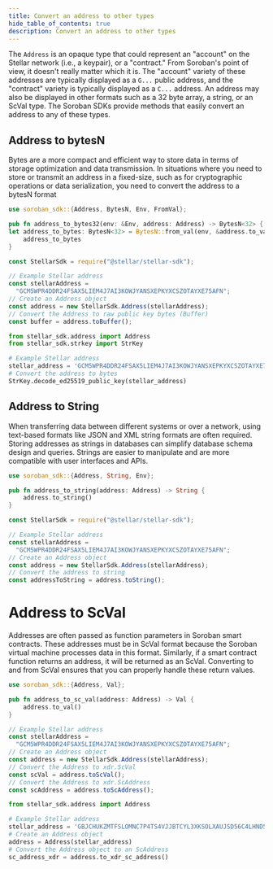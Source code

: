 ```yaml
---
title: Convert an address to other types
hide_table_of_contents: true
description: Convert an address to other types
---
```



The `Address` is an opaque type that could represent an "account" on the Stellar network (i.e., a keypair), or a "contract." From Soroban's point of view, it doesn't really matter which it is. The "account" variety of these addresses are typically displayed as a `G...` public address, and the "contract" variety is typically displayed as a `C...` address. An address may also be displayed in other formats such as a 32 byte array, a string, or an ScVal type. The Soroban SDKs provide methods that easily convert an address to any of these types.

## Address to bytesN

Bytes are a more compact and efficient way to store data in terms of storage optimization and data transmission. In situations where you need to store or transmit an address in a fixed-size, such as for cryptographic operations or data serialization, you need to convert the address to a bytesN format

<CodeExample>

```rust
use soroban_sdk::{Address, BytesN, Env, FromVal};

pub fn address_to_bytes32(env: &Env, address: Address) -> BytesN<32> {
let address_to_bytes: BytesN<32> = BytesN::from_val(env, &address.to_val());
    address_to_bytes
}
```

```js
const StellarSdk = require("@stellar/stellar-sdk");

// Example Stellar address
const stellarAddress =
  "GCM5WPR4DDR24FSAX5LIEM4J7AI3KOWJYANSXEPKYXCSZOTAYXE75AFN";
// Create an Address object
const address = new StellarSdk.Address(stellarAddress);
// Convert the Address to raw public key bytes (Buffer)
const buffer = address.toBuffer();
```

```python
from stellar_sdk.address import Address
from stellar_sdk.strkey import StrKey

# Example Stellar address
stellar_address = 'GCM5WPR4DDR24FSAX5LIEM4J7AI3KOWJYANSXEPKYXCSZOTAYXE75AFN'
# Convert the address to bytes
StrKey.decode_ed25519_public_key(stellar_address)
```

</CodeExample>

## Address to String

When transferring data between different systems or over a network, using text-based formats like JSON and XML string formats are often required. Storing addresses as strings in databases can simplify database schema design and queries. Strings are easier to manipulate and are more compatible with user interfaces and APIs.

<CodeExample>

```rust
use soroban_sdk::{Address, String, Env};

pub fn address_to_string(address: Address) -> String {
    address.to_string()
}
```

```js
const StellarSdk = require("@stellar/stellar-sdk");

// Example Stellar address
const stellarAddress =
  "GCM5WPR4DDR24FSAX5LIEM4J7AI3KOWJYANSXEPKYXCSZOTAYXE75AFN";
// Create an Address object
const address = new StellarSdk.Address(stellarAddress);
// Convert the address to string
const addressToString = address.toString();
```

</CodeExample>

# Address to ScVal

Addresses are often passed as function parameters in Soroban smart contracts. These addresses must be in ScVal format because the Soroban virtual machine processes data in this format. Similarly, if a smart contract function returns an address, it will be returned as an ScVal. Converting to and from ScVal ensures that you can properly handle these return values.

<CodeExample>

```rust
use soroban_sdk::{Address, Val};

pub fn address_to_sc_val(address: Address) -> Val {
    address.to_val()
}
```

```js
// Example Stellar address
const stellarAddress =
  "GCM5WPR4DDR24FSAX5LIEM4J7AI3KOWJYANSXEPKYXCSZOTAYXE75AFN";
// Create an Address object
const address = new StellarSdk.Address(stellarAddress);
// Convert the Address to xdr.ScVal
const scVal = address.toScVal();
// Convert the Address to xdr.ScAddress
const scAddress = address.toScAddress();
```

```python
from stellar_sdk.address import Address

# Example Stellar address
stellar_address = 'GBJCHUKZMTFSLOMNC7P4TS4VJJBTCYL3XKSOLXAUJSD56C4LHND5TWUC'
# Create an Address object
address = Address(stellar_address)
# Convert the Address object to an ScAddress
sc_address_xdr = address.to_xdr_sc_address()
```

</CodeExample>
